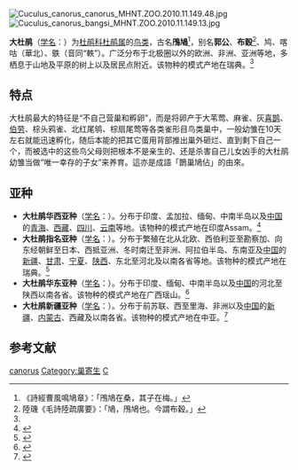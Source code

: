 {{Expand English}}

{{speciesbox
| name = 大杜鹃
| status = LC 
| status_system = iucn3.1
| image = Cuculus canorus vogelartinfo chris romeiks CHR0791 cropped.jpg
| image_caption = [[File:Cuculus_canorus.ogg|thumb]]
| genus = Cuculus
| species = canorus
| authority = [[卡尔·林奈|Linnaeus]], 1758<ref name='id2121'>{{cite web| url =http://www.bioinfo.cn/db05/BjdwSpecies.php?action=view&id=2121| title =大杜鹃| work =《中国动物物种编目数据库》| publisher =中国科学院微生物研究所| author =中国科学院动物研究所| accessdate =2009-04-04| deadurl =yes| archiveurl =https://web.archive.org/web/20160305025542/http://www.bioinfo.cn/db05/BjdwSpecies.php?action=view&id=2121| archivedate =2016-03-05}}</ref>
| range_map = Distribution of Cuculus canorus.PNG
| range_map_caption = ''Cuculus canorus'' 分佈範圍<br>深紫：夏季（繁殖）<br>粉紅：冬季（非繁殖）
}}
[[File:Cuculus_canorus_canorus_MHNT.ZOO.2010.11.149.48.jpg|thumb]]
[[File:Cuculus_canorus_bangsi_MHNT.ZOO.2010.11.149.13.jpg|thumb]]

'''大杜鹃'''（[[学名|学名]]：{{lang|la|''Cuculus canorus''}}）为[[杜鹃科|杜鹃科]][[杜鹃属|杜鹃属]]的[[鸟类|鸟类]]，古名'''鳲鳩'''<ref>《詩經曹風鳴鳩章》：「鳲鳩在桑，其子在梅。」</ref>，别名'''郭公'''、'''布穀'''<ref>陸璣《毛詩陸疏廣要》：「鳩，鳲鳩也。今謂布穀。」</ref>、鸠、喀咕（華北）、䳀（音同“軼”）。广泛分布于北极圈以外的欧洲、非洲、亚洲等地，多栖息于山地及平原的树上以及居民点附近。该物种的模式产地在瑞典。<ref name='id2121'/>

==特点==
大杜鹃最大的特征是“不自己营巢和孵卵”，而是将卵产于大苇莺、麻雀、灰[[喜鹊|喜鹊]]、[[伯劳|伯劳]]、棕头鸦雀、北红尾鸲、棕扇尾莺等各类雀形目鸟类巢中，一般幼雏在10天左右就能迅速孵化，随后本能的把其它蛋用背部推出巢外砸烂、直到剩下自己一个，而被选中的这些鸟父母则把根本不是亲生的、还是杀害自己儿女凶手的大杜鹃幼雏当做“唯一幸存的子女”来养育。這亦是成語「鵲巢鳩佔」的由來。

== 亚种 ==
* '''大杜鹃华西亚种'''（[[学名|学名]]：{{lang|la|''Cuculus canorus bakeri''}}）。分布于印度、孟加拉、缅甸、中南半岛以及[[中国|中国]]的[[青海|青海]]、[[西藏|西藏]]、[[四川|四川]]、[[云南|云南]]等地。该物种的模式产地在印度Assam。<ref name='id2122'>{{cite web| url =http://www.bioinfo.cn/db05/BjdwSpecies.php?action=view&id=2122| title =大杜鹃华西亚种| work =《中国动物物种编目数据库》| publisher =中国科学院微生物研究所| author =中国科学院动物研究所| accessdate =2009-04-04| deadurl =yes| archiveurl =https://web.archive.org/web/20160305091923/http://www.bioinfo.cn/db05/BjdwSpecies.php?action=view&id=2122| archivedate =2016-03-05}}</ref>
* '''大杜鹃指名亚种'''（[[学名|学名]]：{{lang|la|''Cuculus canorus canorus''}}）。分布于繁殖在北从北欧、西伯利亚至勘察加、向东经朝鲜至日本、西抵亚洲、冬时南迁至非洲、阿拉伯半岛、东南亚及[[中国|中国]]的[[新疆|新疆]]、[[甘肃|甘肃]]、[[宁夏|宁夏]]、[[陕西|陕西]]、东北至河北及以南各省等地。该物种的模式产地在瑞典。<ref name='id2123'>{{cite web| url =http://www.bioinfo.cn/db05/BjdwSpecies.php?action=view&id=2123| title =大杜鹃指名亚种| work =《中国动物物种编目数据库》| publisher =中国科学院微生物研究所| author =中国科学院动物研究所| accessdate =2009-04-04| deadurl =yes| archiveurl =https://web.archive.org/web/20160305022033/http://www.bioinfo.cn/db05/BjdwSpecies.php?action=view&id=2123| archivedate =2016-03-05}}</ref>
* '''大杜鹃华东亚种'''（[[学名|学名]]：{{lang|la|''Cuculus canorus fallax''}}）。分布于印度、缅甸、中南半岛以及[[中国|中国]]的河北至陕西以南各省。该物种的模式产地在广西瑶山。<ref name='id2124'>{{cite web| url =http://www.bioinfo.cn/db05/BjdwSpecies.php?action=view&id=2124| title =大杜鹃华东亚种| work =《中国动物物种编目数据库》| publisher =中国科学院微生物研究所| author =中国科学院动物研究所| accessdate =2009-04-04| deadurl =yes| archiveurl =https://web.archive.org/web/20160305025319/http://www.bioinfo.cn/db05/BjdwSpecies.php?action=view&id=2124| archivedate =2016-03-05}}</ref>
* '''大杜鹃新疆亚种'''（[[学名|学名]]：{{lang|la|''Cuculus canorus subtelephonus''}}）。分布于前苏联、西至里海、非洲以及[[中国|中国]]的[[新疆|新疆]]、[[内蒙古|内蒙古]]、西藏及以南各省。该物种的模式产地在中亚。<ref name='id2125'>{{cite web| url =http://www.bioinfo.cn/db05/BjdwSpecies.php?action=view&id=2125| title =大杜鹃新疆亚种| work =《中国动物物种编目数据库》| publisher =中国科学院微生物研究所| author =中国科学院动物研究所| accessdate =2009-04-04| deadurl =yes| archiveurl =https://web.archive.org/web/20160305054346/http://www.bioinfo.cn/db05/BjdwSpecies.php?action=view&id=2125| archivedate =2016-03-05}}</ref>

== 参考文献 ==
{{reflist}}
{{Brood parasite}}
{{Taxonbar|from=Q18845}}
{{Authority control}}
[[Category:杜鹃属|canorus]]
[[Category:巢寄生|Category:巢寄生]]
[[Category:1758年描述的鳥類|C]]